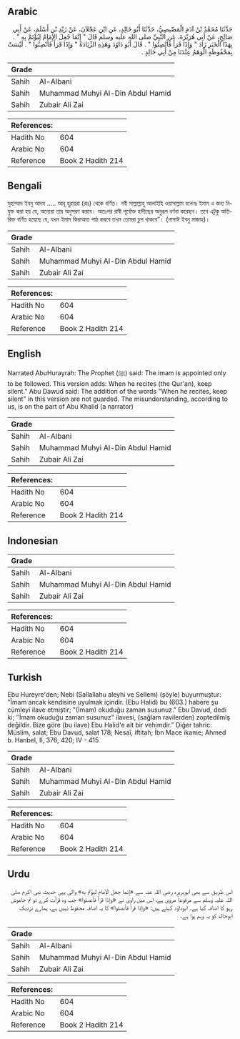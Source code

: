 ## Arabic


<div dir="rtl" lang="ar" style={{fontSize:'larger',backgroundColor:'#f8f9fa',padding:20}}>
حَدَّثَنَا مُحَمَّدُ بْنُ آدَمَ الْمَصِّيصِيُّ، حَدَّثَنَا أَبُو خَالِدٍ، عَنِ ابْنِ عَجْلاَنَ، عَنْ زَيْدِ بْنِ أَسْلَمَ، عَنْ أَبِي صَالِحٍ، عَنْ أَبِي هُرَيْرَةَ، عَنِ النَّبِيِّ صلى الله عليه وسلم قَالَ ‏"‏ إِنَّمَا جُعِلَ الإِمَامُ لِيُؤْتَمَّ بِهِ ‏"‏ ‏.‏ بِهَذَا الْخَبَرِ زَادَ ‏"‏ وَإِذَا قَرَأَ فَأَنْصِتُوا ‏"‏ ‏.‏ قَالَ أَبُو دَاوُدَ وَهَذِهِ الزِّيَادَةُ ‏"‏ وَإِذَا قَرَأَ فَأَنْصِتُوا ‏"‏ ‏.‏ لَيْسَتْ بِمَحْفُوظَةٍ الْوَهَمُ عِنْدَنَا مِنْ أَبِي خَالِدٍ ‏.‏
</div>
<div style={{backgroundColor:'#f8f9fa',padding:20, marginBottom: 10}}><table> <thead> <tr> <th>Grade</th> <th></th> </tr> </thead> <tbody> <tr><td>Sahih</td><td>Al-Albani</td></tr><tr><td>Sahih</td><td>Muhammad Muhyi Al-Din Abdul Hamid</td></tr><tr><td>Sahih</td><td>Zubair Ali Zai</td></tr></tbody></table><table> <thead> <tr> <th>References:</th> <th></th> </tr> </thead> <tbody><tr><td>Hadith No</td><td>604</td></tr><tr><td>Arabic No</td><td>604</td></tr><tr><td>Reference</td><td>Book 2 Hadith 214</td></tr></tbody></table></div>

## Bengali


<div dir="ltr" lang="bn" style={{fontSize:'larger',backgroundColor:'#f8f9fa',padding:20}}>
মুহাম্মাদ ইবনু আদম ..... আবূ হুরায়রা (রাঃ) থেকে বর্ণিত। নবী সাল্লাল্লাহু আলাইহি ওয়াসাল্লাম বলেনঃ ইমাম এ জন্য নিযুক্ত করা হয় যে, অন্যেরা তার অনুসরণ করবে। অতঃপর রাবী পূর্বোক্ত হাদীছের অনুরূপ বর্ণনা করেছন। তবে এটুকু অতিরিক্ত বর্ণিত হয়েছে যে, যখন ইমাম কিরাআত পাঠ করবে তখন তোমরা চুপ থাকবে”। (নাসাঈ ইবনু মাজাহ)।
</div>
<div style={{backgroundColor:'#f8f9fa',padding:20, marginBottom: 10}}><table> <thead> <tr> <th>Grade</th> <th></th> </tr> </thead> <tbody> <tr><td>Sahih</td><td>Al-Albani</td></tr><tr><td>Sahih</td><td>Muhammad Muhyi Al-Din Abdul Hamid</td></tr><tr><td>Sahih</td><td>Zubair Ali Zai</td></tr></tbody></table><table> <thead> <tr> <th>References:</th> <th></th> </tr> </thead> <tbody><tr><td>Hadith No</td><td>604</td></tr><tr><td>Arabic No</td><td>604</td></tr><tr><td>Reference</td><td>Book 2 Hadith 214</td></tr></tbody></table></div>

## English


<div dir="ltr" lang="en" style={{fontSize:'larger',backgroundColor:'#f8f9fa',padding:20}}>
Narrated AbuHurayrah: The Prophet (ﷺ) said: The imam is appointed only to be followed. This version adds: When he recites (the Qur'an), keep silent." Abu Dawud said: The addition of the words "When he recites, keep silent" in this version are not guarded. The misunderstanding, according to us, is on the part of Abu Khalid (a narrator)
</div>
<div style={{backgroundColor:'#f8f9fa',padding:20, marginBottom: 10}}><table> <thead> <tr> <th>Grade</th> <th></th> </tr> </thead> <tbody> <tr><td>Sahih</td><td>Al-Albani</td></tr><tr><td>Sahih</td><td>Muhammad Muhyi Al-Din Abdul Hamid</td></tr><tr><td>Sahih</td><td>Zubair Ali Zai</td></tr></tbody></table><table> <thead> <tr> <th>References:</th> <th></th> </tr> </thead> <tbody><tr><td>Hadith No</td><td>604</td></tr><tr><td>Arabic No</td><td>604</td></tr><tr><td>Reference</td><td>Book 2 Hadith 214</td></tr></tbody></table></div>

## Indonesian


<div dir="ltr" lang="id" style={{fontSize:'larger',backgroundColor:'#f8f9fa',padding:20}}>

</div>
<div style={{backgroundColor:'#f8f9fa',padding:20, marginBottom: 10}}><table> <thead> <tr> <th>Grade</th> <th></th> </tr> </thead> <tbody> <tr><td>Sahih</td><td>Al-Albani</td></tr><tr><td>Sahih</td><td>Muhammad Muhyi Al-Din Abdul Hamid</td></tr><tr><td>Sahih</td><td>Zubair Ali Zai</td></tr></tbody></table><table> <thead> <tr> <th>References:</th> <th></th> </tr> </thead> <tbody><tr><td>Hadith No</td><td>604</td></tr><tr><td>Arabic No</td><td>604</td></tr><tr><td>Reference</td><td>Book 2 Hadith 214</td></tr></tbody></table></div>

## Turkish


<div dir="ltr" lang="tr" style={{fontSize:'larger',backgroundColor:'#f8f9fa',padding:20}}>
Ebu Hureyre'den; Nebi (Sallallahu aleyhi ve Sellem) (şöyle) buyurmuştur: "İmam ancak kendisine uyulmak içindir. (Ebu Halid) bu (603.) habere şu cümleyi ilave etmiştir; "(İmam) okuduğu zaman susunuz.” Ebu Davud, dedi ki; ‘‘İmam okuduğu zaman susunuz" ilavesi, (sağlam ravilerden) zoptedilmiş değildir. Bize göre (bu ilave) Ebu Ha­lid'e ait bir vehimdir.” Diğer tahric: Müslim, salat; Ebu Davud, salat 178; Nesaî, iftitah; İbn Mace ikame; Ahmed b. Hanbel, II, 376, 420; IV - 415
</div>
<div style={{backgroundColor:'#f8f9fa',padding:20, marginBottom: 10}}><table> <thead> <tr> <th>Grade</th> <th></th> </tr> </thead> <tbody> <tr><td>Sahih</td><td>Al-Albani</td></tr><tr><td>Sahih</td><td>Muhammad Muhyi Al-Din Abdul Hamid</td></tr><tr><td>Sahih</td><td>Zubair Ali Zai</td></tr></tbody></table><table> <thead> <tr> <th>References:</th> <th></th> </tr> </thead> <tbody><tr><td>Hadith No</td><td>604</td></tr><tr><td>Arabic No</td><td>604</td></tr><tr><td>Reference</td><td>Book 2 Hadith 214</td></tr></tbody></table></div>

## Urdu


<div dir="rtl" lang="ur" style={{fontSize:'larger',backgroundColor:'#f8f9fa',padding:20}}>
اس طریق سے بھی ابوہریرہ رضی اللہ عنہ سے «إنما جعل الإمام ليؤتم به» والی یہی حدیث نبی اکرم صلی اللہ علیہ وسلم سے مرفوعاً مروی ہے، اس میں راوی نے «وإذا قرأ فأنصتوا» جب وہ قرأت کرے تو تم خاموش رہو کا اضافہ کیا ہے۔ ابوداؤد کہتے ہیں: «وإذا قرأ فأنصتوا» کا یہ اضافہ محفوظ نہیں ہے، ہمارے نزدیک ابوخالد کو یہ وہم ہوا ہے۔
</div>
<div style={{backgroundColor:'#f8f9fa',padding:20, marginBottom: 10}}><table> <thead> <tr> <th>Grade</th> <th></th> </tr> </thead> <tbody> <tr><td>Sahih</td><td>Al-Albani</td></tr><tr><td>Sahih</td><td>Muhammad Muhyi Al-Din Abdul Hamid</td></tr><tr><td>Sahih</td><td>Zubair Ali Zai</td></tr></tbody></table><table> <thead> <tr> <th>References:</th> <th></th> </tr> </thead> <tbody><tr><td>Hadith No</td><td>604</td></tr><tr><td>Arabic No</td><td>604</td></tr><tr><td>Reference</td><td>Book 2 Hadith 214</td></tr></tbody></table></div>